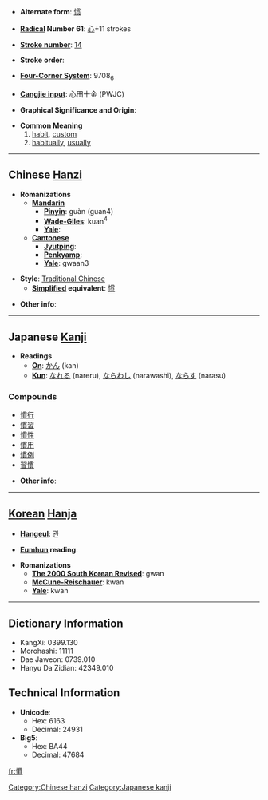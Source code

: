 * '''Alternate form''': [[惯]]

* '''[[Wiktionary:Chinese radical index| Radical]] Number 61''': [[Wiktionary:Chinese radical index 心|心]]+11 strokes

* '''[[Wiktionary:Chinese total strokes index|Stroke number]]''': [[Wiktionary:Chinese total strokes index 14|14]]

* '''Stroke order''': 

* '''[[Wiktionary:Chinese four corner index|Four-Corner System]]''': 9708<sub>6</sub>

* '''[[Wiktionary:Chinese Cangjie index|Cangjie input]]''': 心田十金 (PWJC)

* '''Graphical Significance and Origin''': 

* '''Common Meaning'''
*# [[habit]], [[custom]]
*# [[habitually]], [[usually]]

----

== Chinese [[Hanzi]] ==

* '''Romanizations'''
** '''[[Mandarin]]'''
*** '''[[Pinyin]]''': guàn (guan4)
*** '''[[Wade-Giles]]''': kuan<sup>4</sup>
*** '''[[Yale]]''': 
** '''[[Cantonese]]'''
*** '''[[Jyutping]]''':
*** '''[[Penkyamp]]''': 
*** '''[[Yale]]''': gwaan3

* '''Style''': [[Traditional Chinese]] 
** '''[[Simplified Chinese|Simplified]] equivalent''': [[惯]]

* '''Other info''': 

----

== Japanese [[Kanji]] ==

* '''Readings'''
** '''[[On]]''': [[かん]] (kan)
** '''[[Kun]]''': [[なれる]] (nareru), [[ならわし]] (narawashi), [[ならす]] (narasu)

=== Compounds ===
*[[慣行]]
*[[慣習]]
*[[慣性]]
*[[慣用]]
*[[慣例]]
*[[習慣]]

* '''Other info''':  

----

== [[Korean]] [[Hanja]] ==

* '''[[Hangeul]]''': 관

* '''[[Eumhun]] reading''': 

* '''Romanizations'''
** '''[[The 2000 South Korean Revised Romanization|The 2000 South Korean Revised]]''': gwan
** '''[[McCune-Reischauer]]''': kwan
** '''[[Yale]]''': kwan

----

== Dictionary Information ==

* KangXi: 0399.130
* Morohashi: 11111
* Dae Jaweon: 0739.010
* Hanyu Da Zidian: 42349.010

== Technical Information ==

* '''Unicode''':
** Hex: 6163
** Decimal: 24931
* '''Big5''':
** Hex: BA44
** Decimal: 47684

[[Category:Chinese hanzi]]
[[Category:Japanese kanji]]

[[fr:慣]]